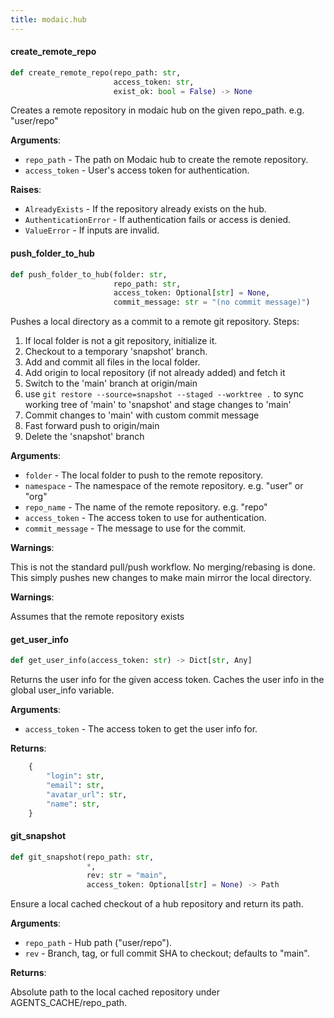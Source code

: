 ```yaml
---
title: modaic.hub
---
```


#### create\_remote\_repo

```python
def create_remote_repo(repo_path: str,
                       access_token: str,
                       exist_ok: bool = False) -> None
```

Creates a remote repository in modaic hub on the given repo_path. e.g. "user/repo"

**Arguments**:

- `repo_path` - The path on Modaic hub to create the remote repository.
- `access_token` - User's access token for authentication.
  
  

**Raises**:

- `AlreadyExists` - If the repository already exists on the hub.
- `AuthenticationError` - If authentication fails or access is denied.
- `ValueError` - If inputs are invalid.

#### push\_folder\_to\_hub

```python
def push_folder_to_hub(folder: str,
                       repo_path: str,
                       access_token: Optional[str] = None,
                       commit_message: str = "(no commit message)")
```

Pushes a local directory as a commit to a remote git repository.
Steps:
1. If local folder is not a git repository, initialize it.
2. Checkout to a temporary 'snapshot' branch.
3. Add and commit all files in the local folder.
4. Add origin to local repository (if not already added) and fetch it
5. Switch to the 'main' branch at origin/main
6. use `git restore --source=snapshot --staged --worktree .` to sync working tree of 'main' to 'snapshot' and stage changes to 'main'
7. Commit changes to 'main' with custom commit message
8. Fast forward push to origin/main
9. Delete the 'snapshot' branch

**Arguments**:

- `folder` - The local folder to push to the remote repository.
- `namespace` - The namespace of the remote repository. e.g. "user" or "org"
- `repo_name` - The name of the remote repository. e.g. "repo"
- `access_token` - The access token to use for authentication.
- `commit_message` - The message to use for the commit.
  

**Warnings**:

  This is not the standard pull/push workflow. No merging/rebasing is done.
  This simply pushes new changes to make main mirror the local directory.
  

**Warnings**:

  Assumes that the remote repository exists

#### get\_user\_info

```python
def get_user_info(access_token: str) -> Dict[str, Any]
```

Returns the user info for the given access token.
Caches the user info in the global user_info variable.

**Arguments**:

- `access_token` - The access token to get the user info for.
  

**Returns**:

```python
    {
        "login": str,
        "email": str,
        "avatar_url": str,
        "name": str,
    }
```

#### git\_snapshot

```python
def git_snapshot(repo_path: str,
                 *,
                 rev: str = "main",
                 access_token: Optional[str] = None) -> Path
```

Ensure a local cached checkout of a hub repository and return its path.

**Arguments**:

- `repo_path` - Hub path ("user/repo").
- `rev` - Branch, tag, or full commit SHA to checkout; defaults to "main".
  

**Returns**:

  Absolute path to the local cached repository under AGENTS_CACHE/repo_path.

